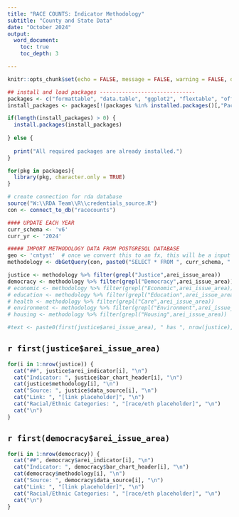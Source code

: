 ```yaml
---
title: "RACE COUNTS: Indicator Methodology"
subtitle: "County and State Data"
date: "October 2024"
output: 
  word_document:
    toc: true
    toc_depth: 3

---
```

 
```r
knitr::opts_chunk$set(echo = FALSE, message = FALSE, warning = FALSE, dpi = 300, tidy.opts = list(width.cutoff = I(60), tidy = TRUE))

## install and load packages ------------------------------
packages <- c("formattable", "data.table", "ggplot2", "flextable", "officer", "RColorBrewer", "knitr", "ggthemes", "stringr", "cowplot", "extrafont", "grid", "tidyr",   "dplyr", "tidyverse", "RPostgreSQL", "glue", "formatR", "usethis", "here")
install_packages <- packages[!(packages %in% installed.packages()[,"Package"])] 

if(length(install_packages) > 0) { 
  install.packages(install_packages) 
  
} else { 
  
  print("All required packages are already installed.") 
} 

for(pkg in packages){ 
  library(pkg, character.only = TRUE) 
} 

# create connection for rda database
source("W:\\RDA Team\\R\\credentials_source.R")
con <- connect_to_db("racecounts")


```


```r
#### UPDATE EACH YEAR
curr_schema <- 'v6'
curr_yr <- '2024'
```


```r
##### IMPORT METHODOLOGY DATA FROM POSTGRESQL DATABASE
geo <- 'cntyst'  # once we convert this to an fx, this will be a input into the fx so it works for cntyst/city/leg dist
methodology <- dbGetQuery(con, paste0("SELECT * FROM ", curr_schema, ".arei_indicator_list_", geo))

justice <- methodology %>% filter(grepl("Justice",arei_issue_area))
democracy <- methodology %>% filter(grepl("Democracy",arei_issue_area))
# economic <- methodology %>% filter(grepl("Economic",arei_issue_area))
# education <- methodology %>% filter(grepl("Education",arei_issue_area))
# health <- methodology %>% filter(grepl("Care",arei_issue_area))
# environment <- methodology %>% filter(grepl("Environment",arei_issue_area))
# housing <- methodology %>% filter(grepl("Housing",arei_issue_area))

#text <- paste0(first(justice$arei_issue_area), " has ", nrow(justice), " indicators.")
```

## `r first(justice$arei_issue_area)`

```r
for(i in 1:nrow(justice)) { 
  cat("##", justice$arei_indicator[i], "\n")
  cat("Indicator: ", justice$bar_chart_header[i], "\n")
  cat(justice$methodology[i], "\n")
  cat("Source: ", justice$data_source[i], "\n")
  cat("Link: ", "[link placeholder]", "\n")
  cat("Racial/Ethnic Categories: ", "[race/eth placeholder]", "\n")
  cat("\n")
}

```

\pagebreak

## `r first(democracy$arei_issue_area)`

```r
for(i in 1:nrow(democracy)) { 
  cat("##", democracy$arei_indicator[i], "\n")
  cat("Indicator: ", democracy$bar_chart_header[i], "\n")
  cat(democracy$methodology[i], "\n")
  cat("Source: ", democracy$data_source[i], "\n")
  cat("Link: ", "[link placeholder]", "\n")
  cat("Racial/Ethnic Categories: ", "[race/eth placeholder]", "\n")
  cat("\n")
}

```

